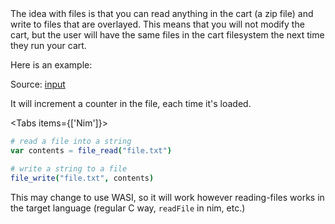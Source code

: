 
<Callout emoji="💾">
The idea with files is that you can read anything in the cart (a zip file) and write to files that are overlayed. This means that you will not modify the cart, but the user will have the same files in the cart filesystem the next time they run your cart.
</Callout>

Here is an example:

<Cart cart='/files.null0' />

Source: [input](https://github.com/notnullgames/null0/tree/main/src/carts/files)

It will increment a counter in the file, each time it's loaded.

<Tabs items={['Nim']}>
<Tab>
```nim
# read a file into a string
var contents = file_read("file.txt")

# write a string to a file
file_write("file.txt", contents)
```
</Tab>
</Tabs>

This may change to use WASI, so it will work however reading-files works in the target language (regular C way, `readFile` in nim, etc.)